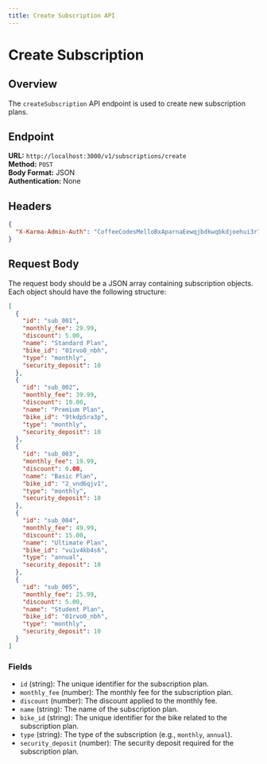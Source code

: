 ```yaml
---
title: Create Subscription API
---
```


# Create Subscription

## Overview

The `createSubscription` API endpoint is used to create new subscription plans.

## Endpoint

**URL:** `http://localhost:3000/v1/subscriptions/create`  
**Method:** `POST`  
**Body Format:** JSON  
**Authentication:** None

## Headers

```json
{
  "X-Karma-Admin-Auth": "CoffeeCodesMelloBxAparnaEewqjbdkwqbkdjoehui3r7328grehjvdjvchjiuiudhsjkhkjsadab"
}
```

## Request Body

The request body should be a JSON array containing subscription objects. Each object should have the following structure:

```json
[
  {
    "id": "sub_001",
    "monthly_fee": 29.99,
    "discount": 5.00,
    "name": "Standard Plan",
    "bike_id": "01rvo0_nbh",
    "type": "monthly",
    "security_deposit": 10
  },
  {
    "id": "sub_002",
    "monthly_fee": 39.99,
    "discount": 10.00,
    "name": "Premium Plan",
    "bike_id": "9tkdp5ra3p",
    "type": "monthly",
    "security_deposit": 10
  },
  {
    "id": "sub_003",
    "monthly_fee": 19.99,
    "discount": 0.00,
    "name": "Basic Plan",
    "bike_id": "2_vnd6qjv1",
    "type": "monthly",
    "security_deposit": 10
  },
  {
    "id": "sub_004",
    "monthly_fee": 49.99,
    "discount": 15.00,
    "name": "Ultimate Plan",
    "bike_id": "vu1v4kb4s6",
    "type": "annual",
    "security_deposit": 10
  },
  {
    "id": "sub_005",
    "monthly_fee": 25.99,
    "discount": 5.00,
    "name": "Student Plan",
    "bike_id": "01rvo0_nbh",
    "type": "monthly",
    "security_deposit": 10
  }
]
```

### Fields

- `id` (string): The unique identifier for the subscription plan.
- `monthly_fee` (number): The monthly fee for the subscription plan.
- `discount` (number): The discount applied to the monthly fee.
- `name` (string): The name of the subscription plan.
- `bike_id` (string): The unique identifier for the bike related to the subscription plan.
- `type` (string): The type of the subscription (e.g., `monthly`, `annual`).
- `security_deposit` (number): The security deposit required for the subscription plan.